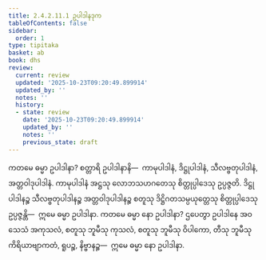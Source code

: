 ```yaml
---
title: 2.4.2.11.1 ဥပါဒါနဒုက
tableOfContents: false
sidebar:
  order: 1
type: tipitaka
basket: ab
book: dhs
review:
  current: review
  updated: '2025-10-23T09:20:49.899914'
  updated_by: ''
  notes: ''
  history:
  - state: review
    date: '2025-10-23T09:20:49.899914'
    updated_by: ''
    notes: ''
    previous_state: draft
---
```



<ReviewStatus review={frontmatter.review} showDetails={true} />

<HypothesisAnnotation frontmatter={frontmatter} />

<DynamicBreadcrumb />

<Division number="1553" book="dhs" e="ch" v="29" p="289">

<Paragraph number="2264" book="dhs">
ကတမေ ဓမ္မာ ဥပါဒါနာ? စတ္တာရိ ဥပါဒါနာနိ—  ကာမုပါဒါနံ, ဒိဋ္ဌုပါဒါနံ, သီလဗ္ဗတုပါဒါနံ, အတ္တဝါဒုပါဒါနံ. ကာမုပါဒါနံ အဋ္ဌသု လောဘသဟဂတေသု စိတ္တုပ္ပါဒေသု ဥပ္ပဇ္ဇတိ. ဒိဋ္ဌုပါဒါနဉ္စ သီလဗ္ဗတုပါဒါနဉ္စ အတ္တဝါဒုပါဒါနဉ္စ စတူသု ဒိဋ္ဌိဂတသမ္ပယုတ္တေသု စိတ္တုပ္ပါဒေသု ဥပ္ပဇ္ဇန္တိ—  ဣမေ ဓမ္မာ ဥပါဒါနာ.
</Paragraph>

</Division>
<Division number="1554" book="dhs" e="ch" v="29" p="289">

<Paragraph number="2265" book="dhs">
ကတမေ ဓမ္မာ နော ဥပါဒါနာ? ဌပေတွာ ဥပါဒါနေ အဝသေသံ အကုသလံ, စတူသု ဘူမီသု ကုသလံ, စတူသု ဘူမီသု ဝိပါကော, တီသု ဘူမီသု ကိရိယာဗျာကတံ, ရူပဉ္စ, နိဗ္ဗာနဉ္စ—  ဣမေ ဓမ္မာ နော ဥပါဒါနာ.
</Paragraph>
</Division>